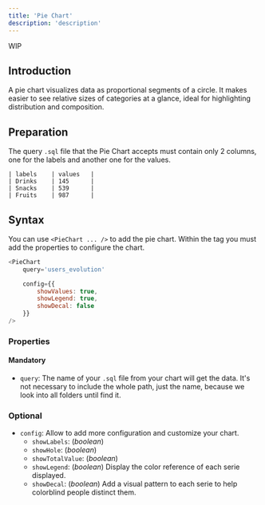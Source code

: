 ```yaml
---
title: 'Pie Chart'
description: 'description'
---
```


WIP

## Introduction
A pie chart visualizes data as proportional segments of a circle. It makes easier to see relative sizes of categories at a glance, ideal for highlighting distribution and composition.

## Preparation
The query `.sql` file that the Pie Chart accepts must contain only 2 columns, one for the labels and another one for the values.

```
| labels    | values   |
| Drinks    | 145      |
| Snacks    | 539      |
| Fruits    | 987      |
```

## Syntax
You can use `<PieChart ... />` to add the pie chart. Within the tag you must add the properties to configure the chart.

``` js
<PieChart
	query='users_evolution'

    config={{ 
        showValues: true,
        showLegend: true,
        showDecal: false
    }}
/>
```

### Properties

#### Mandatory
- `query`: The name of your `.sql` file from your chart will get the data. It's not necessary to include the whole path, just the name, because we look into all folders until find it.

### Optional
- `config`: Allow to add more configuration and customize your chart.
    - `showLabels`: (*boolean*) 
    - `showHole`: (*boolean*) 
    - `showTotalValue`: (*boolean*) 
    - `showLegend`: (*boolean*) Display the color reference of each serie displayed.
    - `showDecal`: (*boolean*) Add a visual pattern to each serie to help colorblind people distinct them.